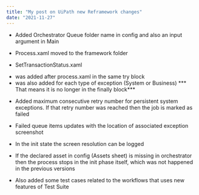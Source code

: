 ```yaml
---
title: "My post on UiPath new Reframework changes"
date: "2021-11-27"
---
```


* Added Orchestrator Queue folder name in config and also an input argument in Main

* Process.xaml moved to the framework folder

* SetTransactionStatus.xaml
- was added after process.xaml in the same try block
- was also added for each type of exception (System or Business)
*** That means it is no longer in the finally block***

* Added maximum consecutive retry number for persistent system exceptions. If that retry number was reached then the job is marked as failed

* Failed queue items updates with the location of associated exception screenshot

* In the init state the screen resolution can be logged

* If the declared asset in config (Assets sheet) is missing in orchestrator then the process stops in the init phase itself, which was not happened in the previous versions

* Also added some test cases related to the workflows that uses new features of Test Suite
